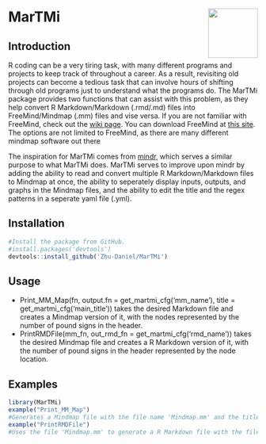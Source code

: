 # MarTMi <img src="images/MarTMi_logo.png" align ="right" width='100' height='100'/>

## Introduction

R coding can be a very tiring task, with many different programs and projects to keep track of throughout a career. As a result, revisiting old projects can become a tedious task that can involve hours of shifting through old programs just to understand what the programs do. The MarTMi package provides two functions that can assist with this problem, as they help convert R Markdown/Markdown (.rmd/.md) files into FreeMind/Mindmap (.mm) files and vise versa. If you are not familiar with FreeMind, check out the [wiki page](http://freemind.sourceforge.net/wiki/index.php/Main_Page). You can download FreeMind at [this site](https://sourceforge.net/projects/freemind/). The options are not limited to FreeMind, as there are many different mindmap software out there

The inspiration for MarTMi comes from [mindr](https://github.com/pzhaonet/mindr), which serves a similar purpose to what MarTMi does. MarTMi serves to improve upon mindr by adding the ability to read and convert multiple R Markdown/Markdown files to Mindmap at once, the ability to seperately display inputs, outputs, and graphs in the Mindmap files, and the ability to edit the title and the regex patterns in a seperate yaml file (.yml).

## Installation
```r
#Install the package from GitHub.
#install.packages('devtools')
devtools::install_github('Zhu-Daniel/MarTMi')
```

## Usage

 - Print_MM_Map(fn, output.fn = get_martmi_cfg('mm_name'), title = get_martmi_cfg('main_title')) takes the desired Markdown file and creates a Mindmap version of it, with the nodes represented by the number of pound signs in the header.
 - PrintRMDFile(mm_fn, out_rmd_fn = get_martmi_cfg('rmd_name')) takes the desired Mindmap file and creates a R Markdown version of it, with the number of pound signs in the header represented by the node location.

## Examples
```r
library(MarTMi)
example("Print_MM_Map")
#Generates a Mindmap file with the file name 'Mindmap.mm' and the title Mindmap of some network plots. Uses the src file 'NetworkPlotOne.Rmd'
example("PrintRMDFile")
#Uses the file 'Mindmap.mm' to generate a R Markdown file with the file name 'mm_output.Rmd'.
```

